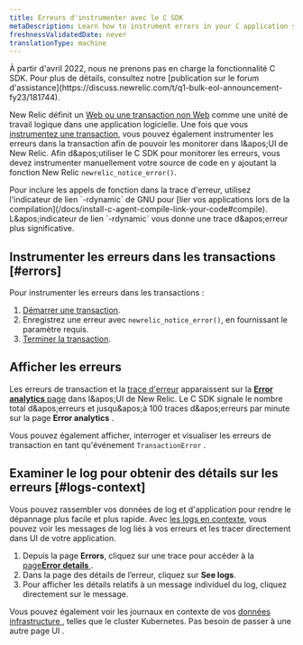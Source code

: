 ```yaml
---
title: Erreurs d'instrumenter avec le C SDK
metaDescription: Learn how to instrument errors in your C application so you can monitor them with New Relic.
freshnessValidatedDate: never
translationType: machine
---
```


<Callout variant="important" title="AVIS DE FIN DE VIE">
  À partir d'avril 2022, nous ne prenons pas en charge la fonctionnalité C SDK. Pour plus de détails, consultez notre [publication sur le forum d'assistance](https://discuss.newrelic.com/t/q1-bulk-eol-announcement-fy23/181744).
</Callout>

New Relic définit un [Web ou une transaction non Web](/docs/apm/transactions/intro-transactions/transactions-new-relic-apm) comme une unité de travail logique dans une application logicielle. Une fois que vous [instrumentez une transaction](/docs/instrument-transactions-c-agent), vous pouvez également instrumenter les erreurs dans la transaction afin de pouvoir les monitorer dans l&amp;apos;UI de New Relic. Afin d&amp;apos;utiliser le C SDK pour monitorer les erreurs, vous devez instrumenter manuellement votre source de code en y ajoutant la fonction New Relic `newrelic_notice_error()`.

<Callout variant="tip">
  Pour inclure les appels de fonction dans la trace d'erreur, utilisez l'indicateur de lien `-rdynamic` de GNU pour [lier vos applications lors de la compilation](/docs/install-c-agent-compile-link-your-code#compile). L&amp;apos;indicateur de lien `-rdynamic` vous donne une trace d&amp;apos;erreur plus significative.
</Callout>

## Instrumenter les erreurs dans les transactions [#errors]

Pour instrumenter les erreurs dans les transactions :

1. [Démarrer une transaction](/docs/instrument-transactions-c-agent#start-transaction).
2. Enregistrez une erreur avec `newrelic_notice_error()`, en fournissant le paramètre requis.
3. [Terminer la transaction](/docs/instrument-transactions-c-agent#end-transaction).

## Afficher les erreurs

Les erreurs de transaction et la [trace d'erreur](#error-trace-examples) apparaissent sur la [<DNT>**Error analytics**</DNT> page](/docs/apm/applications-menu/error-analytics/error-analytics-manage-error-traces) dans l&amp;apos;UI de New Relic. Le C SDK signale le nombre total d&amp;apos;erreurs et jusqu&amp;apos;à 100 traces d&amp;apos;erreurs par minute sur la page <DNT>**Error analytics**</DNT> .

Vous pouvez également afficher, interroger et visualiser les erreurs de transaction en tant qu'événement `TransactionError` .

## Examiner le log pour obtenir des détails sur les erreurs [#logs-context]

Vous pouvez rassembler vos données de log et d'application pour rendre le dépannage plus facile et plus rapide. Avec [les logs en contexte](/docs/logs/logs-context/c-sdk-configure-logs-context/), vous pouvez voir les messages de log liés à vos erreurs et les tracer directement dans UI de votre application.

1. Depuis la page <DNT>**Errors**</DNT>, cliquez sur une trace pour accéder à la [page<DNT>**Error details**</DNT> ](/docs/apm/apm-ui-pages/error-analytics/errors-page-find-fix-verify-problems/).
2. Dans la page des détails de l’erreur, cliquez sur <DNT>**See logs**</DNT>.
3. Pour afficher les détails relatifs à un message individuel du log, cliquez directement sur le message.

Vous pouvez également voir les journaux en contexte de vos [données infrastructure ](/docs/logs/forward-logs/forward-your-logs-using-infrastructure-agent/), telles que le cluster Kubernetes. Pas besoin de passer à une autre page UI .